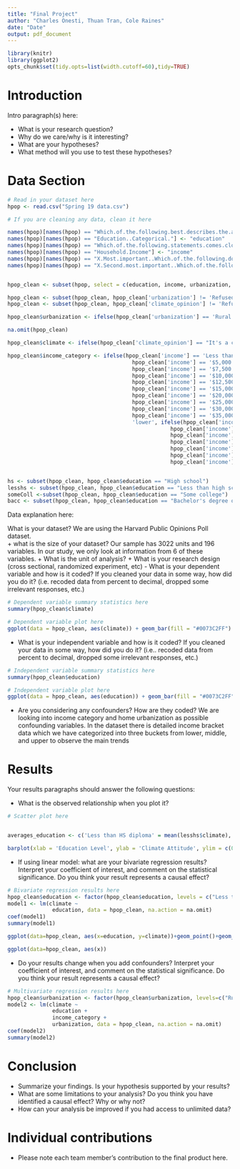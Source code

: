 ```yaml
---
title: "Final Project"
author: "Charles Onesti, Thuan Tran, Cole Raines"
date: "Date"
output: pdf_document
---
```

  
  
```r
library(knitr)
library(ggplot2)
opts_chunk$set(tidy.opts=list(width.cutoff=60),tidy=TRUE)
```

# Introduction

Intro paragraph(s) here:

- What is your research question? 
- Why do we care/why is it interesting? 
- What are your hypotheses? 
- What method will you use to test these hypotheses?


# Data Section

```r
# Read in your dataset here
hpop <- read.csv("Spring 19 data.csv")

# If you are cleaning any data, clean it here

names(hpop)[names(hpop) == "Which.of.the.following.best.describes.the.area.in.which.you.live..if.in.college..when.not.in.school.."] <- "urbanization"
names(hpop)[names(hpop) == "Education..Categorical."] <- "education"
names(hpop)[names(hpop) == "Which.of.the.following.statements.comes.closest.to.your.view.regarding.climate.change."] <- "climate_opinion"
names(hpop)[names(hpop) == "Household.Income"] <- "income"
names(hpop)[names(hpop) == "X.Most.important..Which.of.the.following.do.you.consider.to.be.the.most.and.second.most.important.goals.of.U.S..foreign.policy."] <- "first"
names(hpop)[names(hpop) == "X.Second.most.important..Which.of.the.following.do.you.consider.to.be.the.most.and.second.most.important.goals.of.U.S..foreign.policy."] <- "second"


hpop_clean <- subset(hpop, select = c(education, income, urbanization, climate_opinion, first, second))

hpop_clean <- subset(hpop_clean, hpop_clean['urbanization'] != 'Refused')
hpop_clean <- subset(hpop_clean, hpop_clean['climate_opinion'] != 'Refused')

hpop_clean$urbanization <- ifelse(hpop_clean['urbanization'] == 'Rural', "Rural", ifelse(hpop_clean['urbanization'] != 'Refused', "Non-rural", NA))

na.omit(hpop_clean)

hpop_clean$climate <- ifelse(hpop_clean['climate_opinion'] == "It's a crisis and demands urgent action", 2, ifelse(hpop_clean['climate_opinion'] == "It's a problem, but we don't need urgent action now; other issues are more important", 1, 0))

hpop_clean$income_category <- ifelse(hpop_clean['income'] == 'Less than $5,000' |
                                       hpop_clean['income'] == '$5,000 to $7,499' |
                                       hpop_clean['income'] == '$7,500 to $9,999' |
                                       hpop_clean['income'] == '$10,000 to $12,499' |
                                       hpop_clean['income'] == '$12,500 to $14,999' |
                                       hpop_clean['income'] == '$15,000 to $19,999' |
                                       hpop_clean['income'] == '$20,000 to $24,999' |
                                       hpop_clean['income'] == '$25,000 to $29,999' |
                                       hpop_clean['income'] == '$30,000 to $34,999' |
                                       hpop_clean['income'] == '$35,000 to $39,999',
                                       'lower', ifelse(hpop_clean['income'] == '$40,000 to $49,999' |
                                                   hpop_clean['income'] == '$50,000 to $59,999' |
                                                   hpop_clean['income'] == '$60,000 to $74,999' |
                                                   hpop_clean['income'] == '$75,000 to $84,999' |
                                                   hpop_clean['income'] == '$85,000 to $99,999' |
                                                   hpop_clean['income'] == '$100,000 to $124,999' |
                                                   hpop_clean['income'] == '$125,000 to $149,999', 'middle', 'upper'))


hs <- subset(hpop_clean, hpop_clean$education == "High school")
lesshs <- subset(hpop_clean, hpop_clean$education == "Less than high school")
someColl <-subset(hpop_clean, hpop_clean$education == "Some college")
bacc <- subset(hpop_clean, hpop_clean$education == "Bachelor's degree or higher")


```

Data explanation here:


What is your dataset?
  We are using the Harvard Public Opinions Poll dataset.  
    + what is the size of your dataset?
      Our sample has 3022 units and 196 variables.  In our study, we only look at information from 6 of these variables. 
    + What is the unit of analysis?
    + What is your research design (cross sectional, randomized experiment, etc)
- What is your dependent variable and how is it coded? If you cleaned your data in some way, how did you do it? (i.e. recoded data from percent to decimal, dropped some irrelevant responses, etc.)

```r
# Dependent variable summary statistics here
summary(hpop_clean$climate)

```


```r
# Dependent variable plot here
ggplot(data = hpop_clean, aes(climate)) + geom_bar(fill = "#0073C2FF")
```

- What is your independent variable and how is it coded? If you cleaned your data in some way, how did you do it? (i.e.. recoded data from percent to decimal, dropped some irrelevant responses, etc.)

```r
# Independent variable summary statistics here
summary(hpop_clean$education)
```


```r
# Independent variable plot here
ggplot(data = hpop_clean, aes(education)) + geom_bar(fill = "#0073C2FF")
```

- Are you considering any confounders? How are they coded?
We are looking into income category and home urbanization as possible confounding variables. In the dataset there is detailed income bracket data which we have categorized into three buckets from lower, middle, and upper to observe the main trends

# Results

Your results paragraphs should answer the following questions:

- What is the observed relationship when you plot it?

```r
# Scatter plot here


averages_education <- c('Less than HS diploma' = mean(lesshs$climate), 'HS Diploma' = mean(hs$climate), 'Some College' = mean(someColl$climate), 'Bachelors or Higher' = mean(bacc$climate))

barplot(xlab = 'Education Level', ylab = 'Climate Attitude', ylim = c(0,2), averages_education)
```

- If using linear model: what are your bivariate regression results? Interpret your coefficient of interest, and comment on the statistical significance. Do you think your result represents a causal effect?

```r
# Bivariate regression results here
hpop_clean$education <- factor(hpop_clean$education, levels = c("Less than high school", "High school", "Some college", "Bachelor's degree or higher"))
model1 <- lm(climate ~ 
              education, data = hpop_clean, na.action = na.omit)
coef(model1)
summary(model1)

ggplot(data=hpop_clean, aes(x=education, y=climate))+geom_point()+geom_abline(intercept = coef(model1)['(Intercept)'], slope=coef(model1)['education']) + geom_jitter(height = 0.1)

ggplot(data=hpop_clean, aes(x))
```

- Do your results change when you add confounders? Interpret your coefficient of interest, and comment on the statistical significance. Do you think your result represents a causal effect?

```r
# Multivariate regression results here
hpop_clean$urbanization <- factor(hpop_clean$urbanization, levels=c("Rural", "Non-rural"))
model2 <- lm(climate ~ 
              education + 
              income_category + 
              urbanization, data = hpop_clean, na.action = na.omit)
coef(model2)
summary(model2)
```


# Conclusion

- Summarize your findings. Is your hypothesis supported by your results?
- What are some limitations to your analysis? Do you think you have identified a causal effect? Why or why not?
- How can your analysis be improved if you had access to unlimited data?


# Individual contributions

- Please note each team member's contribution to the final product here.
